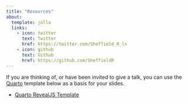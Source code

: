 ```yaml
---
title: "Resources"
about:
  template: jolla
  links:
    - icon: twitter
      text: Twitter
      href: https://twitter.com/Sheffield_R_ls
    - icon: github
      text: Github
      href: https://github.com/SheffieldR
---
```


If you are thinking of, or have been invited to give a talk, you can use the [Quarto](https://quarto.org) template below
as a basis for your slides.


* [Quarto RevealJS Template](https://github.com/ns-rse/quarto-revealjs-template)
